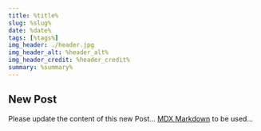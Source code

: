 ```yaml
---
title: %title%
slug: %slug%
date: %date%
tags: [%tags%]
img_header: ./header.jpg
img_header_alt: %header_alt%
img_header_credit: %header_credit%
summary: %summary%
---
```



## New Post

Please update the content of this new Post... [MDX Markdown](https://mdxjs.com/) to be used...

<BlogImage src="%year%/%slug%/header.jpg" alt="example image..." />

